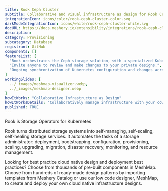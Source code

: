 ```yaml
---
title: Rook Ceph Cluster
subtitle: Collaborative and visual infrastructure as design for Rook Ceph Cluster
integrationIcon: icons/color/rook-ceph-cluster-color.svg
darkModeIntegrationIcon: icons/white/rook-ceph-cluster-white.svg
docURL: https://docs.meshery.io/extensibility/integrations/rook-ceph-cluster
description: 
category: Provisioning
subcategory: Database
registrant: GitHub
components: []
featureList: [
  "Rook orchestrates the Ceph storage solution, with a specialized Kubernetes Operator to automate management.",
  "Invite anyone to review and make changes to your private designs.",
  "Ongoing synchronization of Kubernetes configuration and changes across any number of clusters."
]
workingSlides: [
  ../_images/meshmap-visualizer.webp,
  ../_images/meshmap-designer.webp
]
howItWorks: "Collaborative Infrastructure as Design"
howItWorksDetails: "Collaboratively manage infrastructure with your coworkers synchronously sharing the same designs."
published: TRUE
---
```

<p>
Rook is Storage Operators for Kubernetes
</p>
<p>Rook turns distributed storage systems into self-managing, self-scaling, self-healing storage services. It automates the tasks of a storage administrator: deployment, bootstrapping, configuration, provisioning, scaling, upgrading, migration, disaster recovery, monitoring, and resource management.
</p>
<p>
    Looking for best practice cloud native design and deployment best practices? Choose from thousands of pre-built components in MeshMap. Choose from hundreds of ready-made design patterns by importing templates from Meshery Catalog or use our low code designer, MeshMap, to create and deploy your own cloud native infrastructure designs.
</p>
